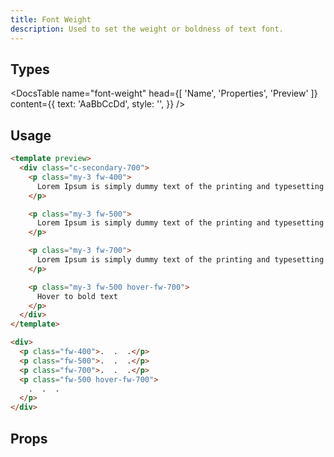 ```yaml
---
title: Font Weight
description: Used to set the weight or boldness of text font.
---
```


## Types

<DocsTable
  name="font-weight"
  head={[
    'Name',
    'Properties',
    'Preview'
  ]}
  content={{
    text: 'AaBbCcDd',
    style: '',
  }}
/>

## Usage

```html rose
<template preview>
  <div class="c-secondary-700">
    <p class="my-3 fw-400">
      Lorem Ipsum is simply dummy text of the printing and typesetting industry.
    </p>

    <p class="my-3 fw-500">
      Lorem Ipsum is simply dummy text of the printing and typesetting industry.
    </p>

    <p class="my-3 fw-700">
      Lorem Ipsum is simply dummy text of the printing and typesetting industry.
    </p>

    <p class="my-3 fw-500 hover-fw-700">
      Hover to bold text
    </p>
  </div>
</template>

<div>
  <p class="fw-400">.  .  .</p>
  <p class="fw-500">.  .  .</p>
  <p class="fw-700">.  .  .</p>
  <p class="fw-500 hover-fw-700">
    .  .  .
  </p>
</div>
```

## Props

<DocsTable 
  type="props"
  name="font-weight"
/>


